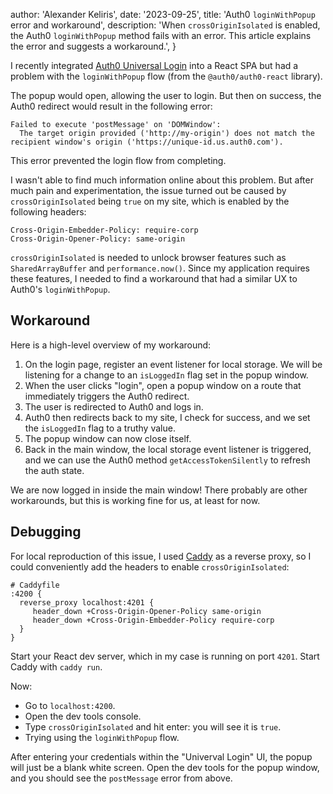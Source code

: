 
  author: 'Alexander Keliris',
  date: '2023-09-25',
  title: 'Auth0 `loginWithPopup` error and workaround',
  description:
    'When `crossOriginIsolated` is enabled, the Auth0 `loginWithPopup` method fails with an error. This article explains the error and suggests a workaround.',
}


I recently integrated [Auth0 Universal Login](https://auth0.com/docs/authenticate/login/auth0-universal-login) into a React SPA but had a problem with the `loginWithPopup` flow (from the `@auth0/auth0-react` library).

The popup would open, allowing the user to login. But then on success, the Auth0 redirect would result in the following error:

```
Failed to execute 'postMessage' on 'DOMWindow':
  The target origin provided ('http://my-origin') does not match the recipient window's origin ('https://unique-id.us.auth0.com').
```

This error prevented the login flow from completing.

I wasn't able to find much information online about this problem.
But after much pain and experimentation, the issue turned out be caused by `crossOriginIsolated` being `true` on my site,
which is enabled by the following headers:

```
Cross-Origin-Embedder-Policy: require-corp
Cross-Origin-Opener-Policy: same-origin
```

`crossOriginIsolated` is needed to unlock browser features such as `SharedArrayBuffer` and `performance.now()`.
Since my application requires these features, I needed to find a workaround that had a similar UX to Auth0's `loginWithPopup`.

## Workaround

Here is a high-level overview of my workaround:

1. On the login page, register an event listener for local storage. We will be listening for a change to an `isLoggedIn` flag set in the popup window.
1. When the user clicks "login", open a popup window on a route that immediately triggers the Auth0 redirect.
1. The user is redirected to Auth0 and logs in.
1. Auth0 then redirects back to my site, I check for success, and we set the `isLoggedIn` flag to a truthy value.
1. The popup window can now close itself.
1. Back in the main window, the local storage event listener is triggered, and we can use the Auth0 method `getAccessTokenSilently` to refresh the auth state.

We are now logged in inside the main window! There probably are other workarounds, but this is working fine for us, at least for now.

## Debugging

For local reproduction of this issue, I used [Caddy](https://caddyserver.com/) as a reverse proxy, so I could conveniently add the headers to enable `crossOriginIsolated`:

```
# Caddyfile
:4200 {
  reverse_proxy localhost:4201 {
     header_down +Cross-Origin-Opener-Policy same-origin
     header_down +Cross-Origin-Embedder-Policy require-corp
  }
}
```

Start your React dev server, which in my case is running on port `4201`. Start Caddy with `caddy run`.

Now:

- Go to `localhost:4200`.
- Open the dev tools console.
- Type `crossOriginIsolated` and hit enter: you will see it is `true`.
- Trying using the `loginWithPopup` flow.

After entering your credentials within the "Univerval Login" UI, the popup will just be a blank white screen. Open the dev tools for the popup window, and you should see the `postMessage` error from above.
